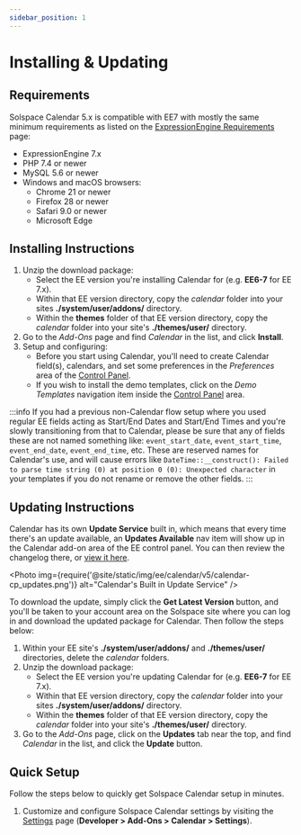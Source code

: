 ```yaml
---
sidebar_position: 1
---
```



# Installing & Updating

## Requirements

Solspace Calendar 5.x is compatible with EE7 with mostly the same minimum requirements as listed on the [ExpressionEngine Requirements](https://docs.expressionengine.com/v7/installation/requirements.html) page:

- ExpressionEngine 7.x
- PHP 7.4 or newer
- MySQL 5.6 or newer
- Windows and macOS browsers:
  - Chrome 21 or newer
  - Firefox 28 or newer
  - Safari 9.0 or newer
  - Microsoft Edge

## Installing Instructions

1. Unzip the download package:
   - Select the EE version you're installing Calendar for (e.g. **EE6-7** for EE 7.x).
   - Within that EE version directory, copy the _calendar_ folder into your sites **./system/user/addons/** directory.
   - Within the **themes** folder of that EE version directory, copy the _calendar_ folder into your site's **./themes/user/** directory.
2. Go to the _Add-Ons_ page and find _Calendar_ in the list, and click **Install**.
3. Setup and configuring:
   - Before you start using Calendar, you'll need to create Calendar field(s), calendars, and set some preferences in the _Preferences_ area of the [Control Panel](../guides/control-panel.mdx).
   - If you wish to install the demo templates, click on the _Demo Templates_ navigation item inside the [Control Panel](../guides/control-panel.mdx) area.

:::info
If you had a previous non-Calendar flow setup where you used regular EE fields acting as Start/End Dates and Start/End Times and you're slowly transitioning from that to Calendar, please be sure that any of fields these are not named something like: `event_start_date`, `event_start_time`, `event_end_date`, `event_end_time`, etc. These are reserved names for Calendar's use, and will cause errors like `DateTime::__construct(): Failed to parse time string (0) at position 0 (0): Unexpected character` in your templates if you do not rename or remove the other fields.
:::

## Updating Instructions

Calendar has its own **Update Service** built in, which means that every time there's an update available, an **Updates Available** nav item will show up in the Calendar add-on area of the EE control panel. You can then review the changelog there, or [view it here](../setup/changelog.mdx).

<Photo
  img={require('@site/static/img/ee/calendar/v5/calendar-cp_updates.png')}
  alt="Calendar's Built in Update Service"
/>

To download the update, simply click the **Get Latest Version** button, and you'll be taken to your account area on the Solspace site where you can log in and download the updated package for Calendar. Then follow the steps below:

1. Within your EE site's **./system/user/addons/** and **./themes/user/** directories, delete the _calendar_ folders.
2. Unzip the download package:
   - Select the EE version you're updating Calendar for (e.g. **EE6-7** for EE 7.x).
   - Within that EE version directory, copy the _calendar_ folder into your sites **./system/user/addons/** directory.
   - Within the **themes** folder of that EE version directory, copy the _calendar_ folder into your site's **./themes/user/** directory.
3. Go to the _Add-Ons_ page, click on the **Updates** tab near the top, and find _Calendar_ in the list, and click the **Update** button.

## Quick Setup

Follow the steps below to quickly get Solspace Calendar setup in minutes.

1. Customize and configure Solspace Calendar settings by visiting the [Settings](../guides/control-panel.mdx) page (**Developer > Add-Ons > Calendar > Settings**).
